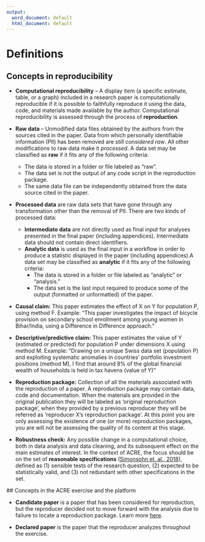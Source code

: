 ```yaml
---
output:
  word_document: default
  html_document: default
---
```

# Definitions

## Concepts in reproducibility

 
 - **Computational reproducibility** -- A display item (a specific estimate, table, or a graph) included in a research paper is computationally reproducible if it is possible to faithfully reproduce it using the data, code, and materials made available by the author. Computational reproducibility is assessed through the process of **reproduction**. 
 
 - **Raw data** -- Unmodified data files obtained by the authors from the sources cited in the paper. Data from which personally identifiable information (PII) has been removed are *still considered raw*. All other modifications to raw data make it *processed*.   A data set may be classified as **raw** if it fits any of the following criteria:     
 
   - The data is stored in a folder or file labeled as “raw”.  
   - The data set is not the output of any code script in the reproduction package.    
   - The same data file can be independently obtained from the data source cited in the paper.  

 - **Processed data** are raw data sets that have gone through any transformation other than the removal of PII. There are two kinds of processed data:  
      - **Intermediate data** are not directly used as final input for analyses presented in the final paper (including appendices). Intermediate data should not contain direct identifiers.  
      - **Analytic data** is used as the final input in a workflow in order to produce a statistic displayed in the paper (including appendices).A data set may be classified as **analytic** if it fits any of the following criteria:      
         - The data is stored in a folder or file labeled as “analytic” or “analysis.”
         - The data set is the last input required to produce some of the output (formatted or unformatted) of the paper.
  - **Causal claim:** This paper estimates the effect of X on Y for population P, using method F. Example: "This paper investigates the impact of bicycle provision on secondary school enrollment among young women in Bihar/India, using a Difference in Difference approach."   

 - **Descriptive/predictive claim:** This paper estimates the value of Y (estimated or predicted) for population P under dimensions X using method M. Example: "Drawing on a unique Swiss data set (population P) and exploiting systematic anomalies in countries’ portfolio investment positions (method M), I find that around 8% of the global financial wealth of households is held in tax havens (value of Y) "

 - **Reproduction package:** Collection of all the materials associated with the reproduction of a paper. A reproduction package may contain  data, code and documentation. When the materials are provided in the original publication they will be labeled as 'original reproduction package', when they provided by a previous reproducer they will be referred as 'reproducer X's reproduction package'. At this point you are only assessing the existence of one (or more) reproduction packages, you are will not be assessing the quality of its content at this stage. 
 
  - **Robustness check:** Any possible change in a computational choice, both in data analysis and data cleaning, and its subsequent effect on the main estimates of interest. In the context of ACRE, the focus should be on the set of **reasonable specifications** ([Simonsohn et. al., 2018](https://urisohn.com/sohn_files/wp/wordpress/wp-content/uploads/Paper-Specification-curve-2018-11-02.pdf)), defined as (1) sensible tests of the research question, (2) expected to be statistically valid, and (3) not redundant with other specifications in the set.
 
 ## Concepts in the ACRE exercise and the platform
 
- **Candidate paper** is a paper that has been considered for reproduction, but the reproducer decided not to move forward with the analysis due to failure to locate a reproduction package. Learn more [here](https://bitss.github.io/ACRE/scoping.html#from-candidate-to-declared-paper).

- **Declared paper** is the paper that the reproducer analyzes throughout the exercise.

